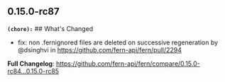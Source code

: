 ## 0.15.0-rc87
**`(chore):`** ## What's Changed
* fix: non .fernignored files are deleted on successive regeneration by @dsinghvi in https://github.com/fern-api/fern/pull/2294


**Full Changelog**: https://github.com/fern-api/fern/compare/0.15.0-rc84...0.15.0-rc85

